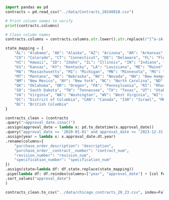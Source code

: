 ```python
import pandas as pd
contracts = pd.read_csv("../data/Contracts_20240818.csv")
```

```python
# Print column names to verify
print(contracts.columns)

# Clean column names
contracts.columns = contracts.columns.str.lower().str.replace(r"[^a-zA-Z0-9]", "_", regex=True).str.strip()
```

```python
state_mapping = {
    "AL": "Alabama", "AK": "Alaska", "AZ": "Arizona", "AR": "Arkansas", "CA": "California",
    "CO": "Colorado", "CT": "Connecticut", "DE": "Delaware", "FL": "Florida", "GA": "Georgia",
    "HI": "Hawaii", "ID": "Idaho", "IL": "Illinois", "IN": "Indiana", "IA": "Iowa",
    "KS": "Kansas", "KY": "Kentucky", "LA": "Louisiana", "ME": "Maine", "MD": "Maryland",
    "MA": "Massachusetts", "MI": "Michigan", "MN": "Minnesota", "MS": "Mississippi", "MO": "Missouri",
    "MT": "Montana", "NE": "Nebraska", "NV": "Nevada", "NH": "New Hampshire", "NJ": "New Jersey",
    "NM": "New Mexico", "NY": "New York", "NC": "North Carolina", "ND": "North Dakota", "OH": "Ohio",
    "OK": "Oklahoma", "OR": "Oregon", "PA": "Pennsylvania", "RI": "Rhode Island", "SC": "South Carolina",
    "SD": "South Dakota", "TN": "Tennessee", "TX": "Texas", "UT": "Utah", "VT": "Vermont",
    "VA": "Virginia", "WA": "Washington", "WV": "West Virginia", "WI": "Wisconsin", "WY": "Wyoming",
    "DC": "District of Columbia", "CAN": "Canada", "ISR": "Israel", "MH": "Marshall Islands",
    "BC": "British Columbia"
}

contracts_clean = (contracts
.query("~approval_date.isna()")
.assign(approval_date = lambda x: pd.to_datetime(x.approval_date))
.query("approval_date >= '2020-01-01' and approval_date <= '2023-12-31'")
.assign(year = lambda x: x.approval_date.dt.year)
.rename(columns={
    "purchase_order_description": "description",
    "purchase_order__contract__number": "contract_num",
    "revision_number": "revision_num",
    "specification_number": "specification_num"
})
.assign(state=lambda df: df.state.replace(state_mapping))
.pipe(lambda df: df.reindex(columns=["year", "approval_date"] + [col for col in df.columns if col not in ["year", "approval_date"]]))
.sort_values("approval_date")
)

contracts_clean.to_csv("../data/chicago_contracts_20_23.csv", index=False)
```